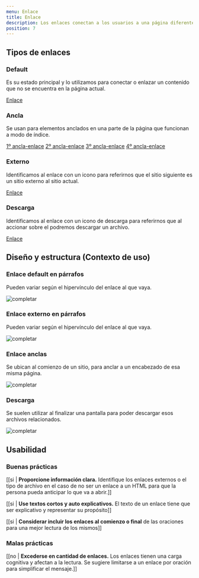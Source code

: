 ```yaml
---
menu: Enlace
title: Enlace
description: Los enlaces conectan a los usuarios a una página diferente, les permiten navegar entre páginas de una web o acceder a más información.
position: 7
---
```


## Tipos de enlaces

### Default

Es su estado principal y lo utilizamos para conectar o enlazar un contenido que no se encuentra en la página actual.

<p class="content-2 text-center">
  <a href="#" target="_blank" rel="noreferrer">
    Enlace
  </a>
</p>

### Ancla

Se usan para elementos anclados en una parte de la página que funcionan a modo de índice.


<p class="content-2 text-center d-grid">
  <a href="#">1º ancla-enlace</a>
  <a href="#">2º ancla-enlace</a>
  <a href="#">3º ancla-enlace</a>
  <a href="#">4º ancla-enlace</a>
</p>

### Externo

Identificamos al enlace con un icono para referirnos que el sitio siguiente es un sitio externo al sitio actual.

<p class="content-2 text-center">
  <a href="#" className="external">
    Enlace
  </a>
</p>

### Descarga

Identificamos al enlace con un icono de descarga para referirnos que al accionar sobre el podremos descargar un archivo.

<p class="content-2 text-center">
  <a href="#" className="download">
    Enlace
  </a>
</p>

## Diseño y estructura (Contexto de uso)

### Enlace default en párrafos

Pueden variar según el hipervínculo del enlace al que vaya.

![completar](/componentes/enlace/enlace-parrafo.svg)

### Enlace externo en párrafos

Pueden variar según el hipervínculo del enlace al que vaya.

![completar](/componentes/enlace/enlace-externo.svg)

### Enlace anclas

Se ubican al comienzo de un sitio, para anclar a un encabezado de esa misma página.

![completar](/componentes/enlace/enlace-ancla.svg)

### Descarga

Se suelen utilizar al finalizar una pantalla para poder descargar esos archivos relacionados.

![completar](/componentes/enlace/enlace-descarga.svg)

## Usabilidad

### Buenas prácticas

[[si | **Proporcione información clara.** Identifique los enlaces externos o el tipo de archivo en el caso de no ser un enlace a un HTML para que la persona pueda anticipar lo que va a abrir.]]

[[si | **Use textos cortos y auto explicativos.** El texto de un enlace tiene que ser explicativo y representar su propósito]]

[[si | **Considerar incluir los enlaces al comienzo o final** de las oraciones para una mejor lectura de los mismos]]

### Malas prácticas

[[no | **Excederse en cantidad de enlaces.** Los enlaces tienen una carga cognitiva y afectan a la lectura. Se sugiere limitarse a un enlace por oración para simplificar el mensaje.]]
